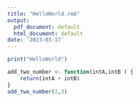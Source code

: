 ```yaml
---
title: "HelloWorld.rmd"
output:
  pdf_document: default
  html_document: default
date: '2023-03-17'
---
```




```r
print("HelloWorld")
```



```r
add_two_number <- function(intA,intB ) {
    return(intA + intB)
}
add_two_number(2,3)
```

